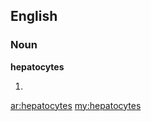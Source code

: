 ==English==

===Noun===
'''hepatocytes'''

# {{plural of|[[hepatocyte]]}}

[[ar:hepatocytes]]
[[my:hepatocytes]]